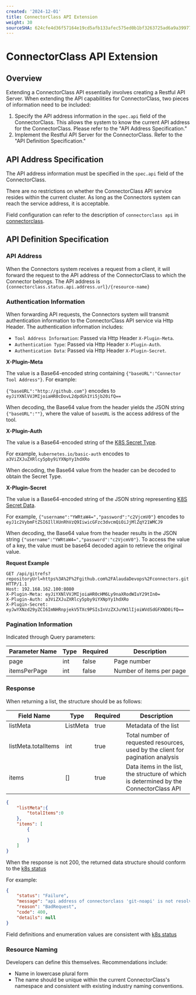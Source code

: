 ```yaml
---
created: '2024-12-01'
title: ConnectorClass API Extension
weight: 30
sourceSHA: 624cfe4d36f57164e19cd5afb133afec575ed0b1bf3263725ad6a9a399771dd7
---
```


# ConnectorClass API Extension

## Overview

Extending a ConnectorClass API essentially involves creating a Restful API Server. When extending the API capabilities for ConnectorClass, two pieces of information need to be included:

1. Specify the API address information in the `spec.api` field of the ConnectorClass. This allows the system to know the current API address for the ConnectorClass. Please refer to the "API Address Specification."
2. Implement the Restful API Server for the ConnectorClass. Refer to the "API Definition Specification."

## API Address Specification

The API address information must be specified in the `spec.api` field of the ConnectorClass.

There are no restrictions on whether the ConnectorClass API service resides within the current cluster. As long as the Connectors system can reach the service address, it is acceptable.

Field configuration can refer to the description of `connectorclass api` in [connectorclass](./connectorclass.mdx).

## API Definition Specification

### API Address

When the Connectors system receives a request from a client, it will forward the request to the API address of the ConnectorClass to which the Connector belongs.
The API address is `{connectorclass.status.api.address.url}/{resource-name}`

### Authentication Information

When forwarding API requests, the Connectors system will transmit authentication information to the ConnectorClass API service via Http Header.
The authentication information includes:

- `Tool Address Information`: Passed via Http Header `X-Plugin-Meta`.
- `Authentication Type`: Passed via Http Header `X-Plugin-Auth`.
- `Authentication Data`: Passed via Http Header `X-Plugin-Secret`.

**X-Plugin-Meta**

The value is a Base64-encoded string containing `{"baseURL":"Connector Tool Address"}`. For example:

`{"baseURL":"http://github.com"}` encodes to `eyJiYXNlVVJMIjoiaHR0cDovL2dpdGh1Yi5jb20ifQ==`

When decoding, the Base64 value from the header yields the JSON string `{"baseURL":""}`, where the value of `baseURL` is the access address of the tool.

**X-Plugin-Auth**

The value is a Base64-encoded string of the [K8S Secret Type](https://kubernetes.io/docs/concepts/configuration/secret/#secret-types).

For example, `kubernetes.io/basic-auth` encodes to `a3ViZXJuZXRlcy5pby9iYXNpYy1hdXRo`

When decoding, the Base64 value from the header can be decoded to obtain the Secret Type.

**X-Plugin-Secret**

The value is a Base64-encoded string of the JSON string representing [K8S Secret Data](https://kubernetes.io/docs/concepts/configuration/secret/).

For example, `{"username":"YWRtaW4=","password":"c2VjcmV0"}` encodes to `eyJ1c2VybmFtZSI6IllXUnRhVzQ9IiwicGFzc3dvcmQiOiJjMlZqY21WMCJ9`

When decoding, the Base64 value from the header results in the JSON string `{"username":"YWRtaW4=","password":"c2VjcmV0"}`. To access the value of a key, the value must be base64 decoded again to retrieve the original value.

**Request Example**

```plaintext
GET /api/gitrefs?repositoryUrl=https%3A%2F%2Fgithub.com%2FAlaudaDevops%2Fconnectors.git HTTP/1.1
Host: 192.168.162.100:8080
X-Plugin-Meta: eyJiYXNlVVJMIjoiaHR0cHM6Ly9naXRodWIuY29tIn0=
X-Plugin-Auth: a3ViZXJuZXRlcy5pby9iYXNpYy1hdXRo
X-Plugin-Secret: eyJwYXNzd29yZCI6ImNHRnpjekV5TXc9PSIsInVzZXJuYW1lIjoiWVdSdGFXND0ifQ==
```

### Pagination Information

Indicated through Query parameters:

| Parameter Name     | Type  | Required | Description                 |
| ------------------ | ----- | -------- | --------------------------- |
| page               | int   | false    | Page number                 |
| itemsPerPage       | int   | false    | Number of items per page    |

### Response

When returning a list, the structure should be as follows:

| Field Name                | Type       | Required | Description                                     |
| ------------------------- | --------- | -------- | ----------------------------------------------- |
| listMeta                  | ListMeta  | true     | Metadata of the list                            |
| listMeta.totalItems       | int       | true     | Total number of requested resources, used by the client for pagination analysis |
| items                     | \[]       | true     | Data items in the list, the structure of which is determined by the ConnectorClass API |

```json
{
    "listMeta":{
        "totalItems":0
    },
    "items": [
        {

        }
    ]
}
```

When the response is not 200, the returned data structure should conform to the [k8s status](https://pkg.go.dev/k8s.io/apimachinery@v0.31.3/pkg/apis/meta/v1#Status)

For example:

```json
{
    "status": "Failure",
    "message": "api address of connectorclass 'git-noapi' is not resolved",
    "reason": "BadRequest",
    "code": 400,
    "details": null
}
```

Field definitions and enumeration values are consistent with [k8s status](https://pkg.go.dev/k8s.io/apimachinery@v0.31.3/pkg/apis/meta/v1#Status)

### Resource Naming

Developers can define this themselves. Recommendations include:

- Name in lowercase plural form
- The name should be unique within the current ConnectorClass's namespace and consistent with existing industry naming conventions.
